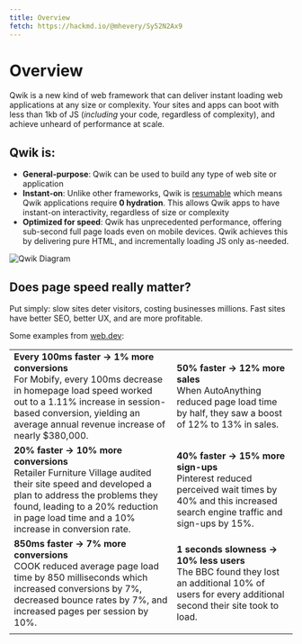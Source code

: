 ```yaml
---
title: Overview
fetch: https://hackmd.io/@mhevery/Sy52N2Ax9
---
```


# Overview

Qwik is a new kind of web framework that can deliver instant loading web applications at any size or complexity. Your sites and apps can boot with less than 1kb of JS (_including_ your code, regardless of complexity), and achieve unheard of performance at scale.

## Qwik is:

- **General-purpose**: Qwik can be used to build any type of web site or application
- **Instant-on**: Unlike other frameworks, Qwik is [resumable](./resumable.mdx) which means Qwik applications require **0 hydration**. This allows Qwik apps to have instant-on interactivity, regardless of size or complexity
- **Optimized for speed**: Qwik has unprecedented performance, offering sub-second full page loads even on mobile devices. Qwik achieves this by delivering pure HTML, and incrementally loading JS only as-needed.

<img
  alt="Qwik Diagram"
  src="https://cdn.builder.io/api/v1/image/assets%2FYJIGb4i01jvw0SRdL5Bt%2Fd33c7a95e98144f682ab67dd27d1f957?format=webp&width=2000"
/>

## Does page speed really matter?

Put simply: slow sites deter visitors, costing businesses millions. Fast sites have better SEO, better UX, and are more profitable.

Some examples from [web.dev](https://web.dev):

|                                                                                                                                                                                                                                               |                                                                                                                                                        |
| --------------------------------------------------------------------------------------------------------------------------------------------------------------------------------------------------------------------------------------------- | ------------------------------------------------------------------------------------------------------------------------------------------------------ |
| **Every 100ms faster → 1% more conversions** <br /> For Mobify, every 100ms decrease in homepage load speed worked out to a 1.11% increase in session-based conversion, yielding an average annual revenue increase of nearly $380,000.       | **50% faster → 12% more sales** <br /> When AutoAnything reduced page load time by half, they saw a boost of 12% to 13% in sales.                      |
| **20% faster → 10% more conversions** <br /> Retailer Furniture Village audited their site speed and developed a plan to address the problems they found, leading to a 20% reduction in page load time and a 10% increase in conversion rate. | **40% faster → 15% more sign-ups** <br /> Pinterest reduced perceived wait times by 40% and this increased search engine traffic and sign-ups by 15%.  |
| **850ms faster → 7% more conversions** <br /> COOK reduced average page load time by 850 milliseconds which increased conversions by 7%, decreased bounce rates by 7%, and increased pages per session by 10%.                                | **1 seconds slowness → 10% less users** <br /> The BBC found they lost an additional 10% of users for every additional second their site took to load. |
|                                                                                                                                                                                                                                               |                                                                                                                                                        |
